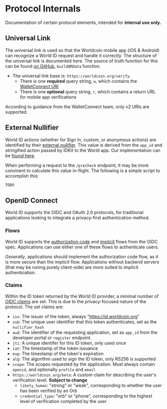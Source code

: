 # Protocol Internals

Documentation of certain protocol elements, intended for **internal use only.**

## Universal Link

The universal link is used so that the Worldcoin mobile app (iOS & Android) can recognize a World ID request and handle it correctly. The structure of the universal link is documented here. The source of truth function for this can be found [on GitHub](https://github.com/worldcoin/idkit-js/blob/dc4a3fe33d3d9f77ef700bc3493a4b8ce2a897fd/idkit/src/lib/qr.ts#L4), `buildQRData` function.

- The universal link base is: `https://worldcoin.org/verify`.
  - There is one **required** query string, `w`, which contains the [WalletConnect URI](https://docs.walletconnect.com/2.0/javascript/sign/wallet-usage#uri)
  - There is one **optional** query string, `r`, which contains a return URL for mobile app verifications

According to guidance from the WalletConnect team, only v2 URIs are supported.

## External Nullifier

World ID actions (whether for Sign In, custom, or anonymous actions) are identified by their [external nullifier](TODO). This value is derived from the `app_id` and stringified action passed by IDKit to the World app. Our implementation can be [found here](https://github.com/worldcoin/idkit-js/blob/dc4a3fe33d3d9f77ef700bc3493a4b8ce2a897fd/idkit/src/lib/hashing.ts#L94).

When performing a request to the `/precheck` endpoint, it may be more convinent to calculate this value in-flight. The following is a simple script to accomplish this:

```js
TODO
```

## OpenID Connect

World ID supports the OIDC and OAuth 2.0 protocols, for traditional applications looking to integrate a privacy-first authentication method.

### Flows

World ID supports the [authorization code](https://openid.net/specs/openid-connect-core-1_0.html#CodeFlowAuth) and [implicit](https://openid.net/specs/openid-connect-core-1_0.html#ImplicitFlowAuth) flows from the OIDC spec. Applications can use either one of these flows to authenticate users.

_Generally_, applications should implement the authorization code flow, as it is more secure than the implicit flow. Applications without backend servers (that may be runing purely client-side) are more suited to implicit authentication.

### Claims

Within the ID token returned by the World ID provider, a minimal number of [OIDC claims](https://openid.net/specs/openid-connect-core-1_0.html#IDToken) are set. This is due to the privacy-focused nature of the protocol. The set claims are:

- `iss`: The issuer of the token, always "https://id.worldcoin.org"
- `sub`: The unique user identifier that this token authenticates, set as the `nullifier_hash`
- `aud`: The identifier of the requesting application, set as `app_id` from the developer portal or `register` endpoint
- `jti`: A unique identifer for this ID token, only used once
- `iat`: The timestamp of the token issuance
- `exp`: The timestamp of the token's expiration
- `alg`: The algorithm used to sign the ID token, only RS256 is supported
- `scope`: The scopes requested by the application. Must always contain `openid`, and optionally `profile` and `email`
- `https://worldcoin.org/beta`: A custom claim for describing the user's verification level. **Subject to change**
  - `likely_human`: "strong" or "weak", corresponding to whether the user has been verified by an Orb
  - `credential_type`: "orb" or "phone", corresponding to the highest level of verification completed by the user
